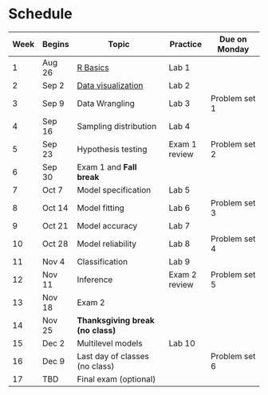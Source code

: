 # Schedule 

| Week | Begins |  Topic | Practice | Due on Monday  |
| -  | -- |  ------- | --- | ---- |
| 1 | Aug 26 | [R Basics](/notes/r-basics.qmd) |  Lab 1 | |
| 2 | Sep 2 | [Data visualization]((notes/data-visualization.qmd)) |  Lab 2 |  |
| 3 | Sep 9 | Data Wrangling |  Lab 3 | Problem set 1 |
| 4 | Sep 16 | Sampling distribution |  Lab 4 |  | 
| 5 | Sep 23 | Hypothesis testing  | Exam 1 review | Problem set 2 |
| 6 | Sep 30 | Exam 1 and **Fall break**| | |
| 7 | Oct 7 | Model specification |  Lab 5 |  | 
| 8 | Oct 14 | Model fitting | Lab 6 | Problem set 3 | 
| 9 | Oct 21 | Model accuracy | Lab 7 |  | 
| 10 | Oct 28 | Model reliability | Lab 8 | Problem set 4 |
| 11 | Nov 4 | Classification | Lab 9 |  |
| 12 | Nov 11 | Inference |  Exam 2 review | Problem set 5 | 
| 13 | Nov 18 | Exam 2 |  |     | 
| 14 | Nov 25 |**Thanksgiving break (no class)**  |   |
| 15 | Dec 2 | Multilevel models |  Lab 10 |  |
| 16 | Dec 9 | Last day of classes (no class) |   | Problem set 6 |
| 17 | TBD | Final exam (optional) | 